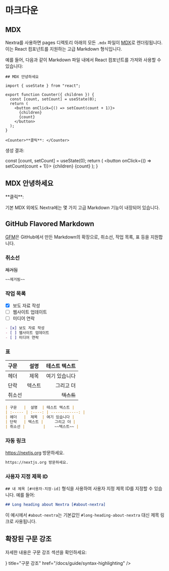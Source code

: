 # 마크다운

## MDX

Nextra를 사용하면 pages 디렉토리 아래의 모든 `.mdx` 파일이 [MDX](https://mdxjs.com/about)로 렌더링됩니다. 이는 React 컴포넌트를 지원하는 고급 Markdown 형식입니다.

예를 들어, 다음과 같이 Markdown 파일 내에서 React 컴포넌트를 가져와 사용할 수 있습니다:

```mdx filename="Markdown"
## MDX 안녕하세요

import { useState } from "react";

export function Counter({ children }) {
  const [count, setCount] = useState(0);
  return (
    <button onClick={() => setCount(count + 1)}>
      {children}
      {count}
    </button>
  );
}

<Counter>**클릭**: </Counter>
```

생성 결과:


  const [count, setCount] = useState(0);
  return (
    <button onClick={() => setCount(count + 1)}>
      {children}
      {count}
    </button>
  );
}

<div className="mt-6 rounded-xl border border-gray-200 p-4 dark:border-gray-900">
  <Shadow mode="open">
    <h2>MDX 안녕하세요</h2>
    <Counter>**클릭**: </Counter>
  </Shadow>
</div>

기본 MDX 외에도 Nextra에는 몇 가지 고급 Markdown 기능이 내장되어 있습니다.

## GitHub Flavored Markdown

[GFM](https://github.github.com/gfm)은 GitHub에서 만든 Markdown의 확장으로, 취소선, 작업 목록, 표 등을 지원합니다.

### 취소선

~~제거됨~~

```md filename="Markdown"
~~제거됨~~
```

### 작업 목록

- [x] 보도 자료 작성
- [ ] 웹사이트 업데이트
- [ ] 미디어 연락

```md filename="Markdown"
- [x] 보도 자료 작성
- [ ] 웹사이트 업데이트
- [ ] 미디어 연락
```

### 표

| 구문   |  설명  | 테스트 텍스트 |
| :----- | :----: | ------------: |
| 헤더   |  제목  | 여기 있습니다 |
| 단락   | 텍스트 |     그리고 더 |
| 취소선 |        |    ~~텍스트~~ |

```md filename="Markdown"
| 구문   |  설명  | 테스트 텍스트 |
| :----- | :----: | ------------: |
| 헤더   |  제목  | 여기 있습니다 |
| 단락   | 텍스트 |     그리고 더 |
| 취소선 |        |    ~~텍스트~~ |
```

### 자동 링크

https://nextjs.org 방문하세요.

```md
https://nextjs.org 방문하세요.
```

### 사용자 지정 제목 ID

`## 내 제목 [#사용자-지정-id]` 형식을 사용하여 사용자 지정 제목 ID를 지정할 수 있습니다. 예를 들어:

```md filename="Markdown"
## Long heading about Nextra [#about-nextra]
```

이 예시에서 `#about-nextra`는 기본값인 `#long-heading-about-nextra` 대신 제목 링크로 사용됩니다.

## 확장된 구문 강조


자세한 내용은 구문 강조 섹션을 확인하세요:

<Cards>
  <Card
    icon={<StarsIcon />}
    title="구문 강조"
    href="/docs/guide/syntax-highlighting"
  />
</Cards>
